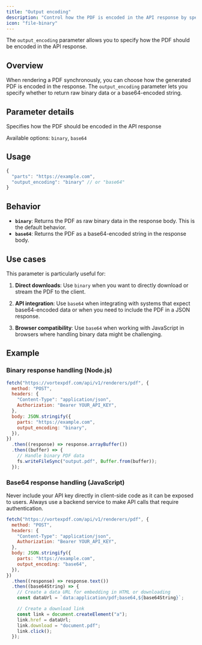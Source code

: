 ```yaml
---
title: "Output encoding"
description: "Control how the PDF is encoded in the API response by specifying binary or base64 format"
icon: "file-binary"
---
```


The `output_encoding` parameter allows you to specify how the PDF should be encoded in the API response.

## Overview

When rendering a PDF synchronously, you can choose how the generated PDF is encoded in the response. The `output_encoding` parameter lets you specify whether to return raw binary data or a base64-encoded string.

## Parameter details

<ResponseField name="output_encoding" type="enum<string>" default="binary">
  Specifies how the PDF should be encoded in the API response
  
  Available options: `binary`, `base64`
</ResponseField>

## Usage

```javascript
{
  "parts": "https://example.com",
  "output_encoding": "binary" // or "base64"
}
```

## Behavior

- **`binary`**: Returns the PDF as raw binary data in the response body. This is the default behavior.
- **`base64`**: Returns the PDF as a base64-encoded string in the response body.

## Use cases

This parameter is particularly useful for:

1. **Direct downloads**: Use `binary` when you want to directly download or stream the PDF to the client.

2. **API integration**: Use `base64` when integrating with systems that expect base64-encoded data or when you need to include the PDF in a JSON response.

3. **Browser compatibility**: Use `base64` when working with JavaScript in browsers where handling binary data might be challenging.

## Example

### Binary response handling (Node.js)

```javascript
fetch("https://vortexpdf.com/api/v1/renderers/pdf", {
  method: "POST",
  headers: {
    "Content-Type": "application/json",
    Authorization: "Bearer YOUR_API_KEY",
  },
  body: JSON.stringify({
    parts: "https://example.com",
    output_encoding: "binary",
  }),
})
  .then((response) => response.arrayBuffer())
  .then((buffer) => {
    // Handle binary PDF data
    fs.writeFileSync("output.pdf", Buffer.from(buffer));
  });
```

### Base64 response handling (JavaScript)

<Warning>
  Never include your API key directly in client-side code as it can be exposed
  to users. Always use a backend service to make API calls that require
  authentication.
</Warning>

```javascript
fetch("https://vortexpdf.com/api/v1/renderers/pdf", {
  method: "POST",
  headers: {
    "Content-Type": "application/json",
    Authorization: "Bearer YOUR_API_KEY",
  },
  body: JSON.stringify({
    parts: "https://example.com",
    output_encoding: "base64",
  }),
})
  .then((response) => response.text())
  .then((base64String) => {
    // Create a data URL for embedding in HTML or downloading
    const dataUrl = `data:application/pdf;base64,${base64String}`;

    // Create a download link
    const link = document.createElement("a");
    link.href = dataUrl;
    link.download = "document.pdf";
    link.click();
  });
```
